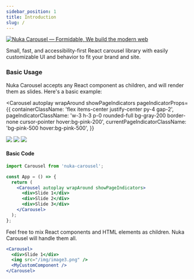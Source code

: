 ```yaml
---
sidebar_position: 1
title: Introduction
slug: /
---
```



[![Nuka Carousel — Formidable, We build the modern web](https://raw.githubusercontent.com/FormidableLabs/nuka-carousel/main/Nuka-Hero.png)](https://formidable.com/open-source/)

Small, fast, and accessibility-first React carousel library with easily customizable UI and behavior to fit your brand and site.

### Basic Usage

Nuka Carousel accepts any React component as children, and will render them as slides. Here's a basic example:

<Carousel
  autoplay
  wrapAround
  showPageIndicators
  pageIndicatorProps={{
    containerClassName: 'flex items-center justify-center py-4 gap-2',
    pageIndicatorClassName:
      'w-3 h-3 p-0 rounded-full bg-gray-200 border-none cursor-pointer hover:bg-pink-200',
    currentPageIndicatorClassName: 'bg-pink-500 hover:bg-pink-500',
  }}
>
  <img src="img/pexels-01.jpg" />
  <img src="img/pexels-02.jpg" />
  <img src="img/pexels-03.jpg" />
</Carousel>

#### Basic Code

```jsx
import Carousel from 'nuka-carousel';

const App = () => {
  return (
    <Carousel autoplay wrapAround showPageIndicators>
      <div>Slide 1</div>
      <div>Slide 2</div>
      <div>Slide 3</div>
    </Carousel>
  );
};
```

Feel free to mix React components and HTML elements as children. Nuka Carousel will handle them all.

```jsx
<Carousel>
  <div>Slide 1</div>
  <img src="/img/image3.png" />
  <MyCustomComponent />
</Carousel>
```
